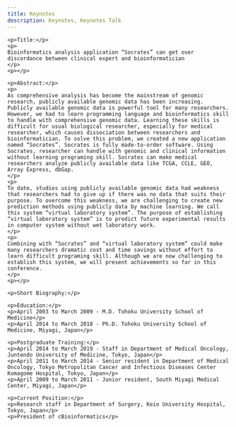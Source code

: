 ---
title: Keynotes
description: Keynotes, Keynotes Talk
---

<Accordion>
  <AccordionItem title="Dr. Fei Wang, Associate Professor at Weill Cornell Medicine, Cornell University, USA.">
  </AccordionItem>

  <AccordionItem title="Dr. Shigeo Yamaguchi, Assistant Professor at School of Medicine, Keio University, Japan.">
    
    <p>Title:</p>
    <p>
    Bioinformatics analysis application “Socrates” can get over discordance between clinical expert and bioinformatician
    </p>
    <p></p>

    <p>Abstract:</p>
    <p>
    As comprehensive analysis has become the mainstream of genomic research, publicly available genomic data has been increasing. Publicly available genomic data is powerful tool for many researchers. However, we had to learn programming language and bioinformatics skill to handle with comprehensive genomic data. Learning these skills is difficult for usual biological researcher, especially for medical researcher, which causes dissociation between researchers and bioinformatician. To solve this problem, we created a new application named “Socrates”. Socrates is fully made-to-order software. Using Socrates, researcher can handle with genomic and clinical information without learning programing skill. Socrates can make medical researchers analyze publicly available data like TCGA, CCLE, GEO, Array Express, dbGap. 
    </p>
    <p>
    To date, studies using publicly available genomic data had weakness that researchers had to give up if there was no data that suits their purpose. To overcome this weakness, we are challenging to create new prediction methods using publicly data by machine learning. We call this system “virtual laboratory system”. The purpose of establishing “virtual laboratory system” is to predict future experimental results in computer system without wet laboratory work. 
    </p>
    <p>
    Combining with “Socrates” and “virtual laboratory system” could make many researchers dramatic cost and time savings without effort to learn difficult programing skill. Although we are now challenging to establish this system, we will present achievements so far in this conference.
    </p>
    <p></p>

    <p>Short Biography:</p>

    <p>Education:</p>
    <p>April 2003 to March 2009 - M.D. Tohoku University School of Medicine</p>
    <p>April 2014 to March 2018 - Ph.D. Tohoku University School of Medicine, Miyagi, Japan</p>

    <p>Postgraduate Training:</p>
    <p>April 2014 to March 2019 - Staff in Department of Medical Oncology, Juntendo University of Medicine, Tokyo, Japan</p>
    <p>April 2011 to March 2014 - Senior resident in Department of Medical Oncology, Tokyo Metropolitan Cancer and Infectious Diseases Center Komagome Hospital, Tokyo, Japan</p>
    <p>April 2009 to March 2011 - Junior resident, South Miyagi Medical Center, Miyagi, Japan</p>
  
    <p>Current Position:</p>
    <p>Research staff in Department of Surgery, Keio University Hospital, Tokyo, Japan</p>
    <p>President of cBioinformatics</p>
  </AccordionItem>
</Accordion>